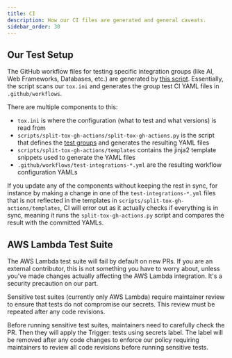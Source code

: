 ```yaml
---
title: CI
description: How our CI files are generated and general caveats.
sidebar_order: 30
---
```


## Our Test Setup

The GitHub workflow files for testing specific integration groups (like AI, Web Frameworks, Databases, etc.) are generated by [this script](https://github.com/getsentry/sentry-python/blob/master/scripts/split-tox-gh-actions/split-tox-gh-actions.py). Essentially, the script scans our `tox.ini` and generates the group test CI YAML files in `.github/workflows`.

There are multiple components to this:
* `tox.ini` is where the configuration (what to test and what versions) is read from
* `scripts/split-tox-gh-actions/split-tox-gh-actions.py` is the script that defines the [test groups](https://github.com/getsentry/sentry-python/blob/0f3e5db0c8aabcad0baf0e8b2d3e31e27e839b3e/scripts/split-tox-gh-actions/split-tox-gh-actions.py#L57) and generates the resulting YAML files
* `scripts/split-tox-gh-actions/templates` contains the jinja2 template snippets used to generate the YAML files
* `.github/workflows/test-integrations-*.yml` are the resulting workflow configuration YAMLs

If you update any of the components without keeping the rest in sync, for instance by making a change in one of the `test-integrations-*.yml` files that is not reflected in the templates in `scripts/split-tox-gh-actions/templates`, CI will error out as it actually checks if everything is in sync, meaning it runs the `split-tox-gh-actions.py` script and compares the result with the committed YAMLs.

## AWS Lambda Test Suite

The AWS Lambda test suite will fail by default on new PRs. If you are an external contributor, this is not something you have to worry about, unless you've made changes actually affecting the AWS Lambda integration. It's a security precaution on our part.

Sensitive test suites (currently only AWS Lambda) require maintainer review to ensure that tests do not compromise our secrets. This review must be repeated after any code revisions.

Before running sensitive test suites, maintainers need to carefully check the PR. Then they will apply the Trigger: tests using secrets label. The label will be removed after any code changes to enforce our policy requiring maintainers to review all code revisions before running sensitive tests.
